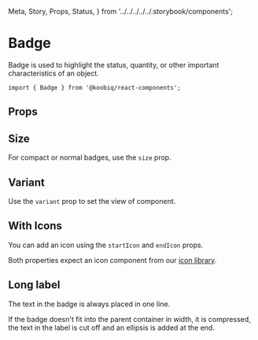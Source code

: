   Meta,
  Story,
  Props,
  Status,
} from '../../../../../.storybook/components';


<Meta of={Stories} />

# Badge

<Status variant="stable" />

Badge is used to highlight the status, quantity, or other important characteristics of an object.

```tsx
import { Badge } from '@koobiq/react-components';
```

<Story of={Stories.Base} />

## Props

<Props />

## Size

For compact or normal badges, use the `size` prop.

<Story of={Stories.Size} />

## Variant

Use the `variant` prop to set the view of component.

<Story of={Stories.Variant} />

## With Icons

You can add an icon using the `startIcon` and `endIcon` props.

Both properties expect an icon component from our [icon library](?path=/docs/icons--docs).

<Story of={Stories.WithIcons} />

## Long label

The text in the badge is always placed in one line.

If the badge doesn't fit into the parent container in width, it is compressed,
the text in the label is cut off and an ellipsis is added at the end.

<Story of={Stories.LongLabel} />

